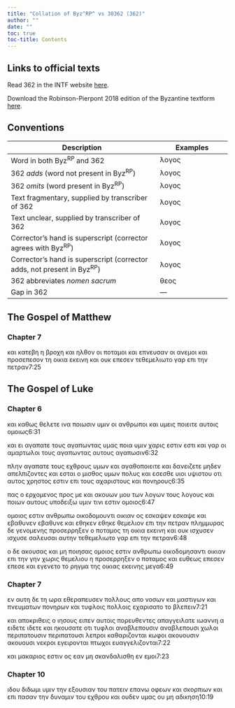 ```yaml
---
title: "Collation of Byz^RP^ vs 30362 (362)"
author: ""
date: ""
toc: true
toc-title: Contents
---
```


::: {.callout-note appearance="minimal" icon="false" collapse="true"}
# Links to official texts

Read 362 in the INTF website [here](https://ntvmr.uni-muenster.de/manuscript-workspace?docID=30362).

Download the Robinson-Pierpont 2018 edition of the Byzantine textform [here](https://web.archive.org/web/20210413060536/https://byzantinetext.com/wp-content/uploads/2021/03/robinson-pierpont-2018-gnt-edition.pdf).


:::


::: {.callout-note appearance="minimal" icon="false" collapse="true"}
# Conventions

| Description                                                              	| Examples                           	|
|--------------------------------------------------------------------------	|------------------------------------	|
| Word in both Byz^RP^ and 362                                   	| λογος                              	|
| 362 *adds* (word not present in Byz^RP^)                       	| [λογος]{.greek-added}            	|
| 362 *omits* (word present in Byz^RP^)                          	| [λογος]{.greek-omitted}          	|
| Text fragmentary, supplied by transcriber of 362               	| [λογος]{.greek-supplied}         	|
| Text unclear, supplied by transcriber of 362                   	| [λογος]{.unclear}                	|
| Corrector's hand is superscript (corrector agrees with Byz^RP^)          	| [λογος]{.corr}                   	|
| Corrector's hand is superscript (corrector adds, not present in Byz^RP^) 	| [[λογος]{.corr}]{.greek-added} 	|
| 362 abbreviates *nomen sacrum*                                 	| [θεος]{.greek-abbr}            	|
| Gap in 362                                                     	| [―]{.gap}                        	|
:::

## The Gospel of Matthew

### Chapter 7

[και]{.greek-omitted} κατεβη η βροχη και ηλθον οι ποταμοι και επνευσαν οι ανεμοι [και]{.greek-omitted} [προσεπεσον]{.greek-omitted} [τη]{.greek-omitted} [οικια]{.greek-omitted} [εκεινη]{.greek-omitted} [και]{.greek-omitted} [ουκ]{.greek-omitted} [επεσεν]{.greek-omitted} [τεθεμελιωτο]{.greek-omitted} [γαρ]{.greek-omitted} [επι]{.greek-omitted} [την]{.greek-omitted} [πετραν]{.greek-omitted}[7:25]{.aside}

## The Gospel of Luke

### Chapter 6

και καθως θελετε ινα ποιωσιν υμιν οι [ανθρωποι]{.greek-abbr} και υμεις ποιειτε αυτοις ομοιως[6:31]{.aside}

και ει αγαπατε τους αγαπωντας υμας ποια υμιν χαρις [εστιν]{.greek-omitted} [εστι]{.greek-added} και γαρ οι αμαρτωλοι τους αγαπωντας αυτους αγαπωσιν[6:32]{.aside}

πλην αγαπατε τους εχθρους υμων και αγαθοποιειτε και δανειζετε μηδεν απελπιζοντες και εσται ο μισθος υμων πολυς και εσεσθε υιοι υψιστου οτι αυτος χρηστος εστιν επι τους αχαριστους και πονηρους[6:35]{.aside}

πας ο ερχομενος προς με και ακουων μου [των]{.greek-omitted} [λογων]{.greek-omitted} [τους]{.greek-added} [λογους]{.greek-added} και ποιων αυτους υποδειξω υμιν τινι εστιν ομοιος[6:47]{.aside}

ομοιος εστιν [ανθρωπω]{.greek-abbr} οικοδομουντι οικιαν ος [εσκαψεν]{.greek-omitted} [εσκαψε]{.greek-added} και [εβαθυνεν]{.greek-omitted} [εβαθυνε]{.greek-added} και [εθηκεν]{.greek-omitted} [εθηκε]{.greek-added} θεμελιον επι την πετραν πλημμυρας δε γενομενης προσερρηξεν ο ποταμος τη οικια εκεινη και ουκ [ισχυσεν]{.greek-omitted} [ισχυσε]{.greek-added} σαλευσαι αυτην τεθεμελιωτο γαρ επι την πετραν[6:48]{.aside}

ο δε ακουσας και μη ποιησας ομοιος εστιν [ανθρωπω]{.greek-abbr} οικοδομησαντι οικιαν επι την γην χωρις θεμελιου η προσερρηξεν ο ποταμος και ευθεως [επεσεν]{.greek-omitted} [επεσε]{.greek-added} και εγενετο το ρηγμα της οικιας εκεινης μεγα[6:49]{.aside}

### Chapter 7

[εν]{.greek-omitted} [αυτη]{.greek-omitted} [δε]{.greek-omitted} [τη]{.greek-omitted} [ωρα]{.greek-omitted} [εθεραπευσεν]{.greek-omitted} [πολλους]{.greek-omitted} [απο]{.greek-omitted} [νοσων]{.greek-omitted} και μαστιγων [και]{.greek-omitted} [πνευματων]{.greek-omitted} [πονηρων]{.greek-omitted} και τυφλοις πολλοις εχαρισατο το βλεπειν[7:21]{.aside}

και αποκριθεις ο [ιησους]{.greek-abbr} ειπεν αυτοις πορευθεντες απαγγειλατε ιωαννη α [ειδετε]{.greek-omitted} [ιδετε]{.greek-added} και ηκουσατε οτι τυφλοι [αναβλεπουσιν]{.greek-omitted} [αναβλεπουσι]{.greek-added} χωλοι [περιπατουσιν]{.greek-omitted} [περιπατουσι]{.greek-added} λεπροι καθαριζονται κωφοι [ακουουσιν]{.greek-omitted} [ακουουσι]{.greek-added} νεκροι εγειρονται πτωχοι ευαγγελιζονται[7:22]{.aside}

και μακαριος εστιν ος εαν μη σκανδαλισθη εν εμοι[7:23]{.aside}

### Chapter 10

ιδου διδωμι υμιν την εξουσιαν του πατειν επανω οφεων και σκορπιων και επι πασαν την δυναμιν του εχθρου και ουδεν υμας ου μη αδικηση[10:19]{.aside}

